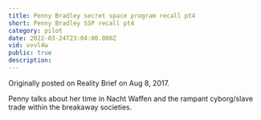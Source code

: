 ```yaml
---
title: Penny Bradley secret space program recall pt4
short: Penny Bradley SSP recall pt4
category: pilot
date: 2022-03-24T23:04:00.000Z
vid: vvvl4w
public: true
description:
---
```

Originally posted on Reality Brief on Aug 8, 2017.

Penny talks about her time in Nacht Waffen and the rampant cyborg/slave trade within the breakaway societies.
